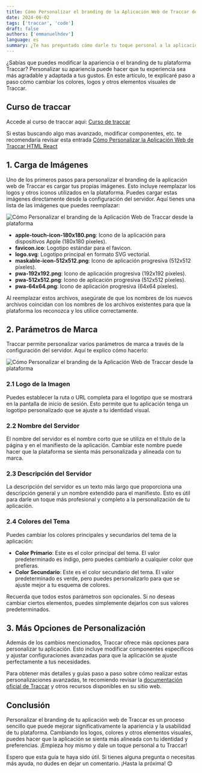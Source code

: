 ```yaml
---
title: Cómo Personalizar el branding de la Aplicación Web de Traccar desde la plataforma
date: 2024-06-02
tags: ['traccar', 'code']
draft: false
authors: ['emmanuelhdev']
language: es
summary: ¿Te has preguntado cómo darle tu toque personal a la aplicación web de Traccar? Personalizar su apariencia puede hacer que tu experiencia sea más agradable y adaptada a tus gustos. En este artículo, te explicaremos paso a paso cómo cambiar los colores, logos y otros elementos visuales de Traccar. ¡Vamos a empezar!
---
```

¿Sabías que puedes modificar la apariencia o el branding de tu plataforma Traccar? Personalizar su apariencia puede hacer que tu experiencia sea más agradable y adaptada a tus gustos. En este artículo, te explicaré paso a paso cómo cambiar los colores, logos y otros elementos visuales de Traccar.

## Curso de traccar

Accede al curso de traccar aqui: [Curso de traccar](/cursos/curso-de-traccar-desde-cero-hasta-avanzado)

Si estas buscando algo mas avanzado, modificar componentes, etc. te recomendaria revisar esta entrada [Cómo Personalizar la Aplicación Web de Traccar HTML React](/blog/traccar/como-personalizar-traccar-web)

## 1. Carga de Imágenes

Uno de los primeros pasos para personalizar el branding de la aplicación web de Traccar es cargar tus propias imágenes. Esto incluye reemplazar los logos y otros iconos utilizados en la plataforma. Puedes cargar estas imágenes directamente desde la configuración del servidor. Aquí tienes una lista de las imágenes que puedes reemplazar:

![Cómo Personalizar el branding de la Aplicación Web de Traccar desde la plataforma](/static/images/upload.png)

- **apple-touch-icon-180x180.png**: Icono de la aplicación para dispositivos Apple (180x180 píxeles).
- **favicon.ico**: Logotipo estándar para el favicon.
- **logo.svg**: Logotipo principal en formato SVG vectorial.
- **maskable-icon-512x512.png**: Icono de aplicación progresiva (512x512 píxeles).
- **pwa-192x192.png**: Icono de aplicación progresiva (192x192 píxeles).
- **pwa-512x512.png**: Icono de aplicación progresiva (512x512 píxeles).
- **pwa-64x64.png**: Icono de aplicación progresiva (64x64 píxeles).

Al reemplazar estos archivos, asegúrate de que los nombres de los nuevos archivos coincidan con los nombres de los archivos existentes para que la plataforma los reconozca y los utilice correctamente.

## 2. Parámetros de Marca

Traccar permite personalizar varios parámetros de marca a través de la configuración del servidor. Aquí te explico cómo hacerlo:

![Cómo Personalizar el branding de la Aplicación Web de Traccar desde la plataforma](/static/images/attributes.png)

### 2.1 Logo de la Imagen

Puedes establecer la ruta o URL completa para el logotipo que se mostrará en la pantalla de inicio de sesión. Esto permite que tu aplicación tenga un logotipo personalizado que se ajuste a tu identidad visual.

### 2.2 Nombre del Servidor

El nombre del servidor es el nombre corto que se utiliza en el título de la página y en el manifiesto de la aplicación. Cambiar este nombre puede hacer que la plataforma se sienta más personalizada y alineada con tu marca.

### 2.3 Descripción del Servidor

La descripción del servidor es un texto más largo que proporciona una descripción general y un nombre extendido para el manifiesto. Esto es útil para darle un toque más profesional y completo a la personalización de tu aplicación.

### 2.4 Colores del Tema

Puedes cambiar los colores principales y secundarios del tema de la aplicación:

- **Color Primario**: Este es el color principal del tema. El valor predeterminado es índigo, pero puedes cambiarlo a cualquier color que prefieras.
- **Color Secundario**: Este es el color secundario del tema. El valor predeterminado es verde, pero puedes personalizarlo para que se ajuste mejor a tu esquema de colores.

Recuerda que todos estos parámetros son opcionales. Si no deseas cambiar ciertos elementos, puedes simplemente dejarlos con sus valores predeterminados.

## 3. Más Opciones de Personalización

Además de los cambios mencionados, Traccar ofrece más opciones para personalizar tu aplicación. Esto incluye modificar componentes específicos y ajustar configuraciones avanzadas para que la aplicación se ajuste perfectamente a tus necesidades.

Para obtener más detalles y guías paso a paso sobre cómo realizar estas personalizaciones avanzadas, te recomiendo revisar la [documentación oficial de Traccar](https://www.traccar.org/branding-web/) y otros recursos disponibles en su sitio web.

## Conclusión

Personalizar el branding de tu aplicación web de Traccar es un proceso sencillo que puede mejorar significativamente la apariencia y la usabilidad de tu plataforma. Cambiando los logos, colores y otros elementos visuales, puedes hacer que la aplicación se sienta más alineada con tu identidad y preferencias. ¡Empieza hoy mismo y dale un toque personal a tu Traccar!

Espero que esta guía te haya sido útil. Si tienes alguna pregunta o necesitas más ayuda, no dudes en dejar un comentario. ¡Hasta la próxima! 😊
